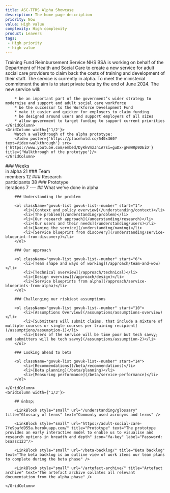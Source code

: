 ```yaml
---
title: ASC-TFRS Alpha Showcase
description: The home page description
priority: Now
value: High value
complexity: High complexity
product: Leavers
tags:
 - High priority
 - high value
---
```

<GridRow>
    <GridColumn width={'full'}>
        <Heading caption='Adult Social Care' kicker='Alpha assessment:' tag='h1'>Training Fund Reimbursement Service</Heading>
        <LeadParagraph>NHS BSA is working on behalf of the Department of Health and Social Care to create a new service for adult social care providers to claim back the costs of training and development of their staff.</LeadParagraph>
    </GridColumn>
    <GridColumn width={'1/2'}>
        The service is currently in alpha. To meet the ministerial commitment the aim is to start private beta by the end of June 2024. The new service will:

        * be an important part of the government’s wider strategy to modernise and support and adult social care workforce
        * be the successor to the Workforce Development Fund
        * make it easier and quicker for employers to claim funding
        * be designed around users and support employers of all sizes
        * allow government to target funding to support current priorities
    </GridColumn>
    <GridColumn width={'1/2'}>
        Watch a walkthrough of the alpha prototype:
        <Video poster={'https://placehold.co/540x360?text=Video+walkthrough'} src={'https://www.youtube.com/embed/DyKkVmzJn1A?si=guDx-gFmWRp9DEiD'} title={'Walkthrough of the prototype'}/>
    </GridColumn>
</GridRow>
<GridRow>
    <GridColumn width={'1/4'} className="statistic">
        ### Weeks<br/> in alpha
        21
    </GridColumn>
    <GridColumn width={'1/4'} className="statistic">
        ### Team<br/> members
        12
    </GridColumn>
    <GridColumn width={'1/4'} className="statistic">
        ### Research<br/> participants
        38
    </GridColumn>
    <GridColumn width={'1/4'} className="statistic">
        ### Prototype<br/> iterations
        7
    </GridColumn>
</GridRow>
<GridRow>
    <GridColumn width={'full'}>
        ---
    </GridColumn>
</GridRow>
<GridRow>
    <GridColumn width={'2/3'}>
        ## What we've done in alpha

        ### Understanding the problem

        <ol className="govuk-list govuk-list--number" start="1">
            <li>[Context and policy overview](/understanding/context)</li>
            <li>[The problem](/understanding/problem)</li>
            <li>[Our research approach](/understanding/research)</li>
            <li>[Our users and their needs](/understanding/users)</li>
            <li>[Naming the service](/understanding/naming)</li>
            <li>[Service blueprint from discovery](/understanding/service-blueprint-from-discovery)</li>
        </ol>
        
        ### Our approach

        <ol className="govuk-list govuk-list--number" start="6">
            <li>[Team shape and ways of working](/approach/team-and-wow)</li>
            <li>[Technical overview](/approach/technical)</li>
            <li>[Design overview](/approach/design)</li>
            <li>[Service blueprints from alpha](/approach/service-blueprints-from-alpha)</li>
        </ol>

        ### Challenging our riskiest assumptions
        
        <ol className="govuk-list govuk-list--number" start="10">
            <li>[Assumptions Overview](/assumptions/assumptions-overview)</li>
            <li>[Submitters will submit claims, that include a mixture of multiple courses or single courses per training recipient](/assumptions/assumption-1)</li>
            <li>[Users of the service will be time poor but tech savvy; and submitters will be tech savvy](/assumptions/assumption-2)</li>
        </ol>
        
        ### Looking ahead to beta

        <ol className="govuk-list govuk-list--number" start="14">
            <li>[Recommendations](/beta/recommendations)</li>
            <li>[Beta planning](/beta/planning)</li>
            <li>[Measuring performance](/beta/service-performance)</li>
        </ol>

    </GridColumn>
    <GridColumn width={'1/3'}>

        ## &nbsp;

        <LinkBlock style="small" url="/understanding/glossary" title="Glossary of terms" text="Commonly used acronyms and terms" />
        
        <LinkBlock style="small" url="https://adult-social-care-7fe9bafd955a.herokuapp.com/" title="Prototype" text="The prototype provides an early interactive model to enable us to visualise and research options in breadth and depth" icon="fa-key" label="Password: bsaasc123"/>

        <LinkBlock style="small" url="/beta-backlog/" title="Beta backlog" text="The beta backlog is an outline view of work items our team plans to complete during the beta phase" />

        <LinkBlock style="small" url="/artefact-archive/" title="Artefact archive" text="The artefact archive collates all relevant documentation from the alpha phase" />

    </GridColumn>
</GridRow>